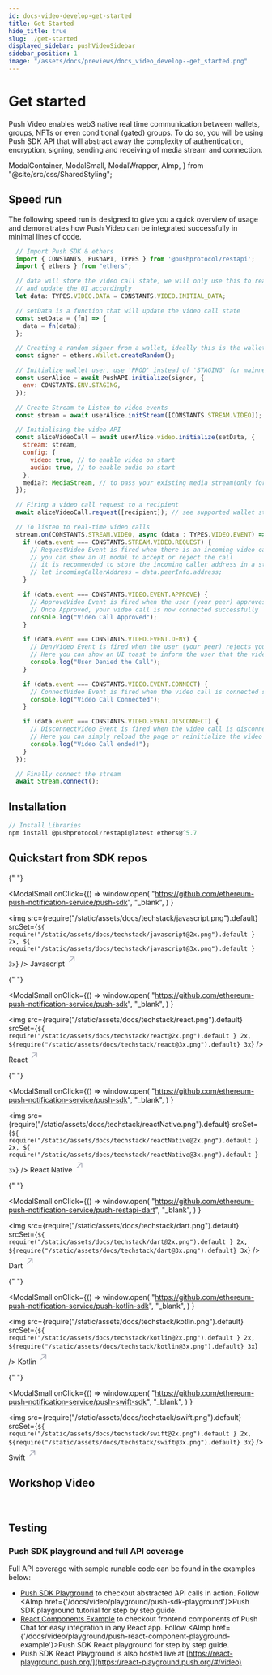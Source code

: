```yaml
---
id: docs-video-develop-get-started
title: Get Started
hide_title: true
slug: ./get-started
displayed_sidebar: pushVideoSidebar
sidebar_position: 1
image: "/assets/docs/previews/docs_video_develop--get_started.png"
---
```


# Get started

Push Video enables web3 native real time communication between wallets, groups, NFTs or even conditional (gated) groups. To do so, you will be using Push SDK API that will abstract away the complexity of authentication, encryption, signing, sending and receiving of media stream and connection.

<head>
  <title>Start Building | Push Video | Push Documentation</title>
</head>

  ModalContainer,
  ModalSmall,
  ModalWrapper,
  AImp,
} from "@site/src/css/SharedStyling";

## Speed run

The following speed run is designed to give you a quick overview of usage and demonstrates how Push Video can be integrated successfully in minimal lines of code.

<Tabs className="codetabs" groupId="code-examples">
  <TabItem value="js" attributes={{className: "codetab js"}} default>

```js
  // Import Push SDK & ethers
  import { CONSTANTS, PushAPI, TYPES } from '@pushprotocol/restapi';
  import { ethers } from "ethers";

  // data will store the video call state, we will only use this to read the video call state
  // and update the UI accordingly
  let data: TYPES.VIDEO.DATA = CONSTANTS.VIDEO.INITIAL_DATA;

  // setData is a function that will update the video call state
  const setData = (fn) => {
    data = fn(data);
  };

  // Creating a random signer from a wallet, ideally this is the wallet you will connect
  const signer = ethers.Wallet.createRandom();

  // Initialize wallet user, use 'PROD' instead of 'STAGING' for mainnet apps
  const userAlice = await PushAPI.initialize(signer, {
    env: CONSTANTS.ENV.STAGING,
  });

  // Create Stream to Listen to video events
  const stream = await userAlice.initStream([CONSTANTS.STREAM.VIDEO]);

  // Initialising the video API
  const aliceVideoCall = await userAlice.video.initialize(setData, {
    stream: stream,
    config: {
      video: true, // to enable video on start
      audio: true, // to enable audio on start
    },
    media?: MediaStream, // to pass your existing media stream(only for backend use)
  });

  // Firing a video call request to a recipient
  await aliceVideoCall.request([recipient]); // see supported wallet standards - https://push.org/docs/video/supported-wallet-standards

  // To listen to real-time video calls
  stream.on(CONSTANTS.STREAM.VIDEO, async (data : TYPES.VIDEO.EVENT) => {
    if (data.event === CONSTANTS.STREAM.VIDEO.REQUEST) {
      // RequestVideo Event is fired when there is an incoming video call request
      // you can show an UI modal to accept or reject the call
      // it is recommended to store the incoming caller address in a state that is received
      // let incomingCallerAddress = data.peerInfo.address;
    }

    if (data.event === CONSTANTS.VIDEO.EVENT.APPROVE) {
      // ApproveVideo Event is fired when the user (your peer) approves your video call request
      // Once Approved, your video call is now connected successfully
      console.log("Video Call Approved");
    }

    if (data.event === CONSTANTS.VIDEO.EVENT.DENY) {
      // DenyVideo Event is fired when the user (your peer) rejects your video call request
      // Here you can show an UI toast to inform the user that the video call was rejected by the user (your peer)
      console.log("User Denied the Call");
    }

    if (data.event === CONSTANTS.VIDEO.EVENT.CONNECT) {
      // ConnectVideo Event is fired when the video call is connected successfully
      console.log("Video Call Connected");
    }

    if (data.event === CONSTANTS.VIDEO.EVENT.DISCONNECT) {
      // DisconnectVideo Event is fired when the video call is disconnected/Hung up by either party
      // Here you can simply reload the page or reinitialize the video call object
      console.log("Video Call ended!");
    }
  });

  // Finally connect the stream
  await Stream.connect();
```

  </TabItem>
</Tabs>

## Installation

<Tabs className="codetabs" groupId="code-examples">
  <TabItem value="js" attributes={{className: "codetab js"}} default>

```js
// Install Libraries
npm install @pushprotocol/restapi@latest ethers@^5.7
```

  </TabItem>
</Tabs>

## Quickstart from SDK repos

<ModalContainer>

{" "}

<ModalSmall
  onClick={() =>
    window.open(
      "https://github.com/ethereum-push-notification-service/push-sdk",
      "_blank",
    )
  }
>
  <img
    src={require("/static/assets/docs/techstack/javascript.png").default}
    srcSet={`${
      require("/static/assets/docs/techstack/javascript@2x.png").default
    } 2x, ${
      require("/static/assets/docs/techstack/javascript@3x.png").default
    } 3x`}
  />
  <ModalWrapper>
    <span>
      Javascript
      <svg
        width="20"
        height="28"
        viewBox="0 0 29 28"
        fill="none"
        xmlns="http://www.w3.org/2000/svg"
      >
        <path
          d="m7.501 21.001 14-14M10.125 7.001H21.5v11.375"
          stroke="#A0A3B1"
          stroke-width="2"
          stroke-linecap="round"
          stroke-linejoin="round"
        ></path>
      </svg>
    </span>
  </ModalWrapper>
</ModalSmall>

{" "}

<ModalSmall
  onClick={() =>
    window.open(
      "https://github.com/ethereum-push-notification-service/push-sdk",
      "_blank",
    )
  }
>
  <img
    src={require("/static/assets/docs/techstack/react.png").default}
    srcSet={`${
      require("/static/assets/docs/techstack/react@2x.png").default
    } 2x, ${require("/static/assets/docs/techstack/react@3x.png").default} 3x`}
  />
  <ModalWrapper>
    <span>
      React
      <svg
        width="20"
        height="28"
        viewBox="0 0 29 28"
        fill="none"
        xmlns="http://www.w3.org/2000/svg"
      >
        <path
          d="m7.501 21.001 14-14M10.125 7.001H21.5v11.375"
          stroke="#A0A3B1"
          stroke-width="2"
          stroke-linecap="round"
          stroke-linejoin="round"
        ></path>
      </svg>
    </span>
  </ModalWrapper>
</ModalSmall>

{" "}

<ModalSmall
  onClick={() =>
    window.open(
      "https://github.com/ethereum-push-notification-service/push-sdk",
      "_blank",
    )
  }
>
  <img
    src={require("/static/assets/docs/techstack/reactNative.png").default}
    srcSet={`${
      require("/static/assets/docs/techstack/reactNative@2x.png").default
    } 2x, ${
      require("/static/assets/docs/techstack/reactNative@3x.png").default
    } 3x`}
  />
  <ModalWrapper>
    <span>
      React Native
      <svg
        width="20"
        height="28"
        viewBox="0 0 29 28"
        fill="none"
        xmlns="http://www.w3.org/2000/svg"
      >
        <path
          d="m7.501 21.001 14-14M10.125 7.001H21.5v11.375"
          stroke="#A0A3B1"
          stroke-width="2"
          stroke-linecap="round"
          stroke-linejoin="round"
        ></path>
      </svg>
    </span>
  </ModalWrapper>
</ModalSmall>

{" "}

<ModalSmall
  onClick={() =>
    window.open(
      "https://github.com/ethereum-push-notification-service/push-restapi-dart",
      "_blank",
    )
  }
>
  <img
    src={require("/static/assets/docs/techstack/dart.png").default}
    srcSet={`${
      require("/static/assets/docs/techstack/dart@2x.png").default
    } 2x, ${require("/static/assets/docs/techstack/dart@3x.png").default} 3x`}
  />
  <ModalWrapper>
    <span>
      Dart
      <svg
        width="20"
        height="28"
        viewBox="0 0 29 28"
        fill="none"
        xmlns="http://www.w3.org/2000/svg"
      >
        <path
          d="m7.501 21.001 14-14M10.125 7.001H21.5v11.375"
          stroke="#A0A3B1"
          stroke-width="2"
          stroke-linecap="round"
          stroke-linejoin="round"
        ></path>
      </svg>
    </span>
  </ModalWrapper>
</ModalSmall>

{" "}

<ModalSmall
  onClick={() =>
    window.open(
      "https://github.com/ethereum-push-notification-service/push-kotlin-sdk",
      "_blank",
    )
  }
>
  <img
    src={require("/static/assets/docs/techstack/kotlin.png").default}
    srcSet={`${
      require("/static/assets/docs/techstack/kotlin@2x.png").default
    } 2x, ${require("/static/assets/docs/techstack/kotlin@3x.png").default} 3x`}
  />
  <ModalWrapper>
    <span>
      Kotlin
      <svg
        width="20"
        height="28"
        viewBox="0 0 29 28"
        fill="none"
        xmlns="http://www.w3.org/2000/svg"
      >
        <path
          d="m7.501 21.001 14-14M10.125 7.001H21.5v11.375"
          stroke="#A0A3B1"
          stroke-width="2"
          stroke-linecap="round"
          stroke-linejoin="round"
        ></path>
      </svg>
    </span>
  </ModalWrapper>
</ModalSmall>

{" "}

<ModalSmall
  onClick={() =>
    window.open(
      "https://github.com/ethereum-push-notification-service/push-swift-sdk",
      "_blank",
    )
  }
>
  <img
    src={require("/static/assets/docs/techstack/swift.png").default}
    srcSet={`${
      require("/static/assets/docs/techstack/swift@2x.png").default
    } 2x, ${require("/static/assets/docs/techstack/swift@3x.png").default} 3x`}
  />
  <ModalWrapper>
    <span>
      Swift
      <svg
        width="20"
        height="28"
        viewBox="0 0 29 28"
        fill="none"
        xmlns="http://www.w3.org/2000/svg"
      >
        <path
          d="m7.501 21.001 14-14M10.125 7.001H21.5v11.375"
          stroke="#A0A3B1"
          stroke-width="2"
          stroke-linecap="round"
          stroke-linejoin="round"
        ></path>
      </svg>
    </span>
  </ModalWrapper>
</ModalSmall>

</ModalContainer>

## Workshop Video

<ReactPlayer
  controls
  width="100%"
  url="https://youtu.be/R8nsAhyrvTI?si=fXQM14LCLgp50yqf&t=3110"
/>
<br />

## Testing

### Push SDK playground and full API coverage

Full API coverage with sample runable code can be found in the examples below:

- [Push SDK Playground](https://github.com/ethereum-push-notification-service/push-sdk/blob/main/packages/examples/sdk-backend-node/video/index.ts) to checkout abstracted API calls in action. Follow <AImp href={'/docs/video/playground/push-sdk-playground'}>Push SDK playground tutorial</AImp> for step by step guide.
- [React Components Example](https://github.com/ethereum-push-notification-service/push-sdk/blob/main/packages/examples/sdk-frontend-react/src/app/Video/index.tsx) to checkout frontend components of Push Chat for easy integration in any React app. Follow <AImp href={'/docs/video/playground/push-react-component-playground-example'}>Push SDK React playground</AImp> for step by step guide.
- Push SDK React Playground is also hosted live at [https://react-playground.push.org/](https://react-playground.push.org/#/video)
